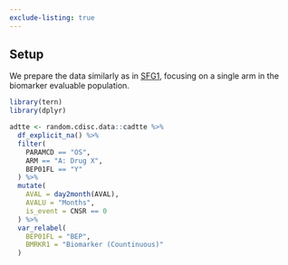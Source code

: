 ```yaml
---
exclude-listing: true
---
```


## Setup

We prepare the data similarly as in [SFG1](../../graphs/SFG1/sfg01.qmd), focusing on a single arm in the biomarker evaluable population.

```r
library(tern)
library(dplyr)

adtte <- random.cdisc.data::cadtte %>%
  df_explicit_na() %>%
  filter(
    PARAMCD == "OS",
    ARM == "A: Drug X",
    BEP01FL == "Y"
  ) %>%
  mutate(
    AVAL = day2month(AVAL),
    AVALU = "Months",
    is_event = CNSR == 0
  ) %>%
  var_relabel(
    BEP01FL = "BEP",
    BMRKR1 = "Biomarker (Countinuous)"
  )
```
